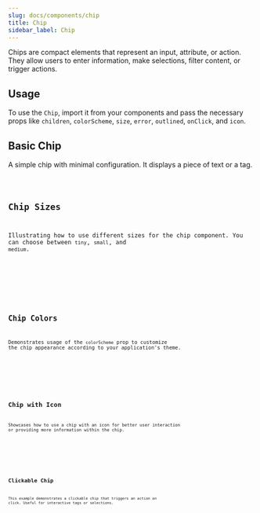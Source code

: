 ```yaml
---
slug: docs/components/chip
title: Chip
sidebar_label: Chip
---
```


Chips are compact elements that represent an input, attribute, or action. They allow users to enter information, make selections, filter content, or trigger actions.

## Usage

To use the `Chip`, import it from your components and pass the necessary props like `children`, `colorScheme`, `size`, `error`, `outlined`, `onClick`, and `icon`.


## Basic Chip

A simple chip with minimal configuration. It displays a piece of text or a tag.


<CodeSample>
    <ChipBasicDemo/>
</CodeSample>

<Code code={ChipBasicSource} lang="tsx" />

## Chip Sizes

Illustrating how to use different sizes for the chip component. You can choose between `tiny`, `small`, and `medium`.


<CodeSample>
    <ChipSizesDemo/>
</CodeSample>

<Code code={ChipSizesSource} lang="tsx" />

## Chip Colors

Demonstrates usage of the `colorScheme` prop to customize the chip appearance according to your application's theme.


<CodeSample>
    <ChipColorsDemo/>
</CodeSample>

<Code code={ChipColorsSource} lang="tsx" />

## Chip with Icon

Showcases how to use a chip with an icon for better user interaction or providing more information within the chip.


<CodeSample>
    <ChipIconDemo/>
</CodeSample>

<Code code={ChipIconSource} lang="tsx" />

## Clickable Chip

This example demonstrates a clickable chip that triggers an action on click. Useful for interactive tags or selections.


<CodeSample>
    <ChipClickableDemo/>
</CodeSample>

<Code code={ChipClickableSource} lang="tsx" />
